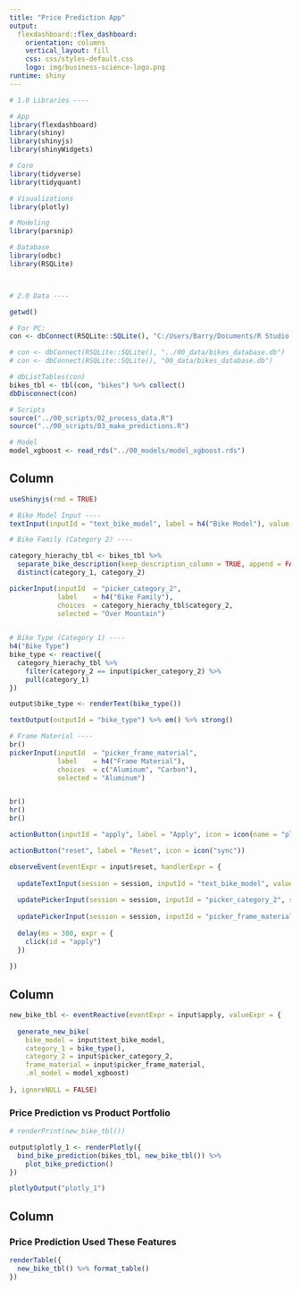 ```yaml
---
title: "Price Prediction App"
output: 
  flexdashboard::flex_dashboard:
    orientation: columns
    vertical_layout: fill
    css: css/styles-default.css
    logo: img/business-science-logo.png
runtime: shiny
---
```


```r

# 1.0 Libraries ----

# App
library(flexdashboard)
library(shiny)
library(shinyjs)
library(shinyWidgets)

# Core
library(tidyverse)
library(tidyquant)

# Visualizations
library(plotly)

# Modeling
library(parsnip)

# Database
library(odbc)
library(RSQLite)



# 2.0 Data ----

getwd()

# For PC:  
con <- dbConnect(RSQLite::SQLite(), "C:/Users/Barry/Documents/R Studio Projects/DS4B_102_R_Shiny_Apps_1/00_data/bikes_database.db")

# con <- dbConnect(RSQLite::SQLite(), "../00_data/bikes_database.db")
# con <- dbConnect(RSQLite::SQLite(), "00_data/bikes_database.db")

# dbListTables(con)
bikes_tbl <- tbl(con, "bikes") %>% collect()
dbDisconnect(con)

# Scripts
source("../00_scripts/02_process_data.R")
source("../00_scripts/03_make_predictions.R")

# Model
model_xgboost <- read_rds("../00_models/model_xgboost.rds")
```

Column {.sidebar}
-----------------------------------------------------------------------

```r
useShinyjs(rmd = TRUE)

# Bike Model Input ----
textInput(inputId = "text_bike_model", label = h4("Bike Model"), value = "Jekyll Al 1 Black Inc.")

# Bike Family (Category 2) ----

category_hierachy_tbl <- bikes_tbl %>% 
  separate_bike_description(keep_description_column = TRUE, append = FALSE) %>%
  distinct(category_1, category_2)

pickerInput(inputId  = "picker_category_2", 
            label    = h4("Bike Family"), 
            choices  = category_hierachy_tbl$category_2, 
            selected = "Over Mountain")
  

# Bike Type (Category 1) ----
h4("Bike Type")
bike_type <- reactive({
  category_hierachy_tbl %>%
    filter(category_2 == input$picker_category_2) %>%
    pull(category_1)
})

output$bike_type <- renderText(bike_type())

textOutput(outputId = "bike_type") %>% em() %>% strong()

# Frame Material ----
br()
pickerInput(inputId  = "picker_frame_material", 
            label    = h4("Frame Material"), 
            choices  = c("Aluminum", "Carbon"), 
            selected = "Aluminum")


br()
hr()
br()

actionButton(inputId = "apply", label = "Apply", icon = icon(name = "play", lib = "font-awesome"))

actionButton("reset", label = "Reset", icon = icon("sync"))

observeEvent(eventExpr = input$reset, handlerExpr = {
  
  updateTextInput(session = session, inputId = "text_bike_model", value = "Jekyll Al 1 Black Inc.")
  
  updatePickerInput(session = session, inputId = "picker_category_2", selected = "Over Mountain")
  
  updatePickerInput(session = session, inputId = "picker_frame_material", selected = "Aluminum")
  
  delay(ms = 300, expr = {
    click(id = "apply")
  })
  
})

```


Column {data-width=650}
-----------------------------------------------------------------------

```r
new_bike_tbl <- eventReactive(eventExpr = input$apply, valueExpr = {
  
  generate_new_bike(
    bike_model = input$text_bike_model, 
    category_1 = bike_type(), 
    category_2 = input$picker_category_2, 
    frame_material = input$picker_frame_material, 
    .ml_model = model_xgboost)
  
}, ignoreNULL = FALSE)


```


### Price Prediction vs Product Portfolio

```r
# renderPrint(new_bike_tbl())

output$plotly_1 <- renderPlotly({
  bind_bike_prediction(bikes_tbl, new_bike_tbl()) %>%
    plot_bike_prediction()
})

plotlyOutput("plotly_1")

```

Column {data-width=350}
-----------------------------------------------------------------------

### Price Prediction Used These Features

```r
renderTable({
  new_bike_tbl() %>% format_table()
})


```


